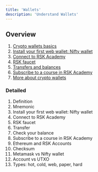 ---
title: 'Wallets'
description: 'Understand Wallets'
---

## Overview

1. [Crypto wallets basics](/courses/dev/01/wallets-intro)
2. [Install your first web wallet: Nifty wallet](/courses/dev/01/install-web-wallet)
3. [Connect to RSK Academy](/courses/dev/01/connecting-to-academy)
4. [RSK faucet](/courses/dev/01/rsk-faucet)
5. [Transfers and balances](/courses/dev/01/first-transfer)
6. [Subscribe to a course in RSK Academy](/courses/dev/01/subscribe-to-academy)
7. [More about crypto wallets](/courses/dev/01/understand-wallets)

### Detailed

1. Definition
2. Mnemonic
3. Install your first web wallet: Nifty wallet
4. Connect to RSK Academy
5. RSK faucet
6. Transfer
7. Check your balance
8. Subscribe to a course in RSK Academy
9. Ethereum and RSK Accounts
10. Checksum
11. Metamask vs Nifty wallet
12. Account vs UTXO
13. Types: hot, cold, web, paper, hard


